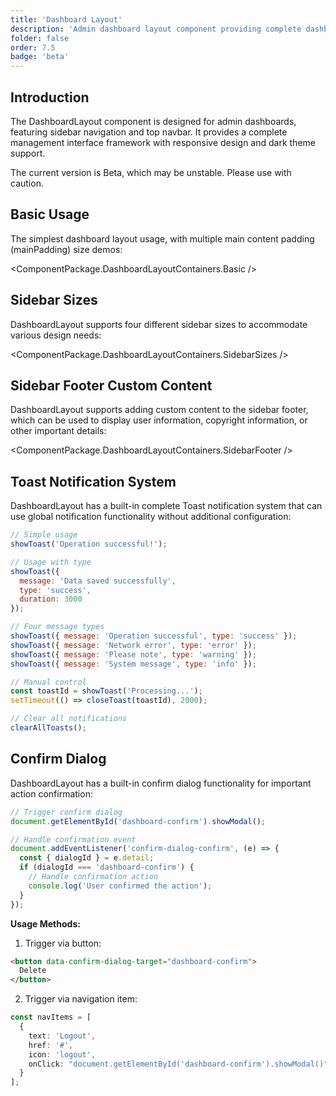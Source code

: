 ```yaml
---
title: 'Dashboard Layout'
description: 'Admin dashboard layout component providing complete dashboard framework with sidebar navigation, top navbar, confirm dialog, and responsive design'
folder: false
order: 7.5
badge: 'beta'
---
```



## Introduction

The DashboardLayout component is designed for admin dashboards, featuring sidebar navigation and top navbar. It provides a complete management interface framework with responsive design and dark theme support.


<Alert type="warning" closable={false}>
  The current version is Beta, which may be unstable. Please use with caution.
</Alert>

## Basic Usage

The simplest dashboard layout usage, with multiple main content padding (mainPadding) size demos:

<ComponentPackage.DashboardLayoutContainers.Basic />

## Sidebar Sizes

DashboardLayout supports four different sidebar sizes to accommodate various design needs:

<ComponentPackage.DashboardLayoutContainers.SidebarSizes />

## Sidebar Footer Custom Content

DashboardLayout supports adding custom content to the sidebar footer, which can be used to display user information, copyright information, or other important details:

<ComponentPackage.DashboardLayoutContainers.SidebarFooter />

## Toast Notification System

DashboardLayout has a built-in complete Toast notification system that can use global notification functionality without additional configuration:

```javascript
// Simple usage
showToast('Operation successful!');

// Usage with type
showToast({
  message: 'Data saved successfully',
  type: 'success',
  duration: 3000
});

// Four message types
showToast({ message: 'Operation successful', type: 'success' });
showToast({ message: 'Network error', type: 'error' });
showToast({ message: 'Please note', type: 'warning' });
showToast({ message: 'System message', type: 'info' });

// Manual control
const toastId = showToast('Processing...');
setTimeout(() => closeToast(toastId), 2000);

// Clear all notifications
clearAllToasts();
```

## Confirm Dialog

DashboardLayout has a built-in confirm dialog functionality for important action confirmation:

```javascript
// Trigger confirm dialog
document.getElementById('dashboard-confirm').showModal();

// Handle confirmation event
document.addEventListener('confirm-dialog-confirm', (e) => {
  const { dialogId } = e.detail;
  if (dialogId === 'dashboard-confirm') {
    // Handle confirmation action
    console.log('User confirmed the action');
  }
});
```

**Usage Methods:**

1. Trigger via button:
```html
<button data-confirm-dialog-target="dashboard-confirm">
  Delete
</button>
```

2. Trigger via navigation item:
```typescript
const navItems = [
  {
    text: 'Logout',
    href: '#',
    icon: 'logout',
    onClick: "document.getElementById('dashboard-confirm').showModal()"
  }
];
```
